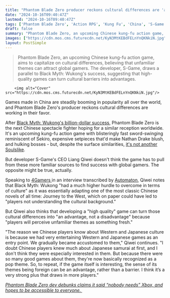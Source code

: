 ```yaml
---
title: "Phantom Blade Zero producer reckons cultural differences are 'an advantage, not a disadvantage' since games like Black Myth: Wukong are 'fresh'"
date: "2024-10-16T09:40:47Z"
lastmod: "2024-10-16T09:40:47Z"
tags: ['Phantom Blade Zero', 'Action RPG', 'Kung Fu', 'China', 'S-Game', 'Black Myth: Wukong', 'Journey to the West', 'Sekiro']
draft: false
summary: "Phantom Blade Zero, an upcoming Chinese kung-fu action game, aims to capitalize on cultural differences, believing that unfamiliar themes can attract global gamers. The developer, S-Game, draws a parallel to Black Myth: Wukong's success, suggesting that high-quality games can turn cultural barriers into advantages."
images: ["https://cdn.mos.cms.futurecdn.net/KyN3MtKEBdFELnYnQKNkiN.jpg"]
layout: PostSimple
---
```

> Phantom Blade Zero, an upcoming Chinese kung-fu action game, aims to capitalize on cultural differences, believing that unfamiliar themes can attract global gamers. The developer, S-Game, draws a parallel to Black Myth: Wukong's success, suggesting that high-quality games can turn cultural barriers into advantages.


        <img alt="Cover" src="https://cdn.mos.cms.futurecdn.net/KyN3MtKEBdFELnYnQKNkiN.jpg"/>
        
Games made in China are steadily booming in popularity all over the world, and Phantom Blade Zero's producer reckons cultural differences are working in their favor. 

After [Black Myth: Wukong's billion-dollar success](https://www.gamesradar.com/games/action-rpg/black-myth-wukong-reportedly-cost-around-usd43-million-to-make-and-this-usd60-action-rpg-has-now-sold-over-20-million-copies-across-pc-and-ps5/), Phantom Blade Zero is the next Chinese spectacle fighter hoping for a similar reception worldwide. It's an upcoming kung-fu action game with blisteringly fast sword-swinging reminiscent of Sekiro, expensive setpieces that'd make Nathan Drake blush, and hulking bosses - but, despite the surface similarities, [it's not another Soulslike](https://www.gamesradar.com/games/action-rpg/phantom-blade-zeros-director-says-the-fast-paced-action-rpg-isnt-another-soulslike-because-the-developer-isnt-trying-to-ape-fromsoftware-games/). 

But developer S-Game's CEO Liang Qiwei doesn't think the game has to pull from these more familiar sources to find success with global gamers. The opposite might be true, actually.

Speaking to [4Gamers ](https://www.4gamer.net/games/709/G070971/20241010065/)in an interview transcribed by [Automaton](https://automaton-media.com/en/news/phantom-blade-zero-devs-say-cultural-differences-are-not-a-barrier-in-games-but-a-plus-which-is-why-they-dont-tone-down-themes-for-the-west/), Qiwei notes that Black Myth: Wukong "had a much higher hurdle to overcome in terms of culture" as it was essentially adapting one of the most classic Chinese novels of all time: Journey to the West, which on paper could have led to "players not understanding the cultural background."

But Qiwei also thinks that developing a "high quality" game can turn those cultural differences into "an advantage, not a disadvantage" because "players will perceive unfamiliar themes as something fresh."

"The reason we Chinese players know about Western and Japanese culture is because we had very entertaining Western and Japanese games as an entry point. We gradually became accustomed to them," Qiwei continues. "I doubt Chinese players knew much about Japanese samurai at first, and I don't think they were especially interested in them. But because there were so many good games about them, they're now basically recognized as a pop theme. So, to repeat, if the game itself is interesting, the sense of its themes being foreign can be an advantage, rather than a barrier. I think it’s a very strong plus that draws in more players."

[<em>Phantom Blade Zero dev debunks claims it said “nobody needs” Xbox, and hopes to be accessible to everyone.</em> ](https://www.gamesradar.com/games/action-rpg/phantom-blade-zero-dev-debunks-claims-it-said-nobody-needs-that-platform-over-xbox-release-reports-says-it-hopes-to-be-accessible-to-everyone/)
        